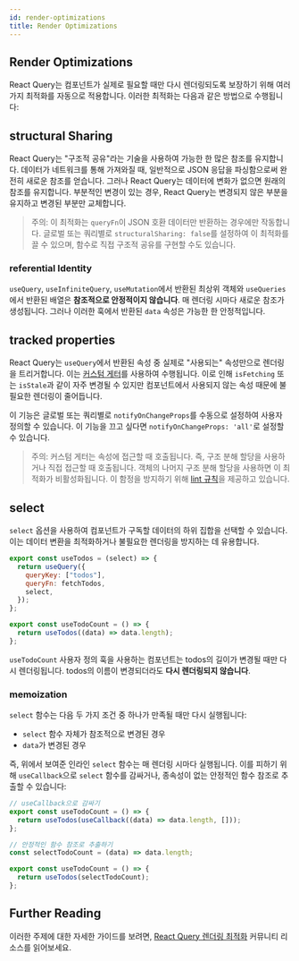 ```yaml
---
id: render-optimizations
title: Render Optimizations
---
```


## Render Optimizations

React Query는 컴포넌트가 실제로 필요할 때만 다시 렌더링되도록 보장하기 위해 여러 가지 최적화를 자동으로 적용합니다. 이러한 최적화는 다음과 같은 방법으로 수행됩니다:

## structural Sharing

React Query는 "구조적 공유"라는 기술을 사용하여 가능한 한 많은 참조를 유지합니다. 데이터가 네트워크를 통해 가져와질 때, 일반적으로 JSON 응답을 파싱함으로써 완전히 새로운 참조를 얻습니다. 그러나 React Query는 데이터에 변화가 없으면 원래의 참조를 유지합니다. 부분적인 변경이 있는 경우, React Query는 변경되지 않은 부분을 유지하고 변경된 부분만 교체합니다.

> 주의: 이 최적화는 `queryFn`이 JSON 호환 데이터만 반환하는 경우에만 작동합니다. 글로벌 또는 쿼리별로 `structuralSharing: false`를 설정하여 이 최적화를 끌 수 있으며, 함수로 직접 구조적 공유를 구현할 수도 있습니다.

### referential Identity

`useQuery`, `useInfiniteQuery`, `useMutation`에서 반환된 최상위 객체와 `useQueries`에서 반환된 배열은 **참조적으로 안정적이지 않습니다**. 매 렌더링 시마다 새로운 참조가 생성됩니다. 그러나 이러한 훅에서 반환된 `data` 속성은 가능한 한 안정적입니다.

## tracked properties

React Query는 `useQuery`에서 반환된 속성 중 실제로 "사용되는" 속성만으로 렌더링을 트리거합니다. 이는 [커스텀 게터](https://developer.mozilla.org/en-US/docs/Web/JavaScript/Reference/Global_Objects/Object/defineProperty#custom_setters_and_getters)를 사용하여 수행됩니다. 이로 인해 `isFetching` 또는 `isStale`과 같이 자주 변경될 수 있지만 컴포넌트에서 사용되지 않는 속성 때문에 불필요한 렌더링이 줄어듭니다.

이 기능은 글로벌 또는 쿼리별로 `notifyOnChangeProps`를 수동으로 설정하여 사용자 정의할 수 있습니다. 이 기능을 끄고 싶다면 `notifyOnChangeProps: 'all'`로 설정할 수 있습니다.

> 주의: 커스텀 게터는 속성에 접근할 때 호출됩니다. 즉, 구조 분해 할당을 사용하거나 직접 접근할 때 호출됩니다. 객체의 나머지 구조 분해 할당을 사용하면 이 최적화가 비활성화됩니다. 이 함정을 방지하기 위해 [lint 규칙](/docs/eslint/no-rest-destructuring)을 제공하고 있습니다.

## select

`select` 옵션을 사용하여 컴포넌트가 구독할 데이터의 하위 집합을 선택할 수 있습니다. 이는 데이터 변환을 최적화하거나 불필요한 렌더링을 방지하는 데 유용합니다.

```js
export const useTodos = (select) => {
  return useQuery({
    queryKey: ["todos"],
    queryFn: fetchTodos,
    select,
  });
};

export const useTodoCount = () => {
  return useTodos((data) => data.length);
};
```

`useTodoCount` 사용자 정의 훅을 사용하는 컴포넌트는 todos의 길이가 변경될 때만 다시 렌더링됩니다. todos의 이름이 변경되더라도 **다시 렌더링되지 않습니다**.

### memoization

`select` 함수는 다음 두 가지 조건 중 하나가 만족될 때만 다시 실행됩니다:

- `select` 함수 자체가 참조적으로 변경된 경우
- `data`가 변경된 경우

즉, 위에서 보여준 인라인 `select` 함수는 매 렌더링 시마다 실행됩니다. 이를 피하기 위해 `useCallback`으로 `select` 함수를 감싸거나, 종속성이 없는 안정적인 함수 참조로 추출할 수 있습니다:

```js
// useCallback으로 감싸기
export const useTodoCount = () => {
  return useTodos(useCallback((data) => data.length, []));
};
```

```js
// 안정적인 함수 참조로 추출하기
const selectTodoCount = (data) => data.length;

export const useTodoCount = () => {
  return useTodos(selectTodoCount);
};
```

## Further Reading

이러한 주제에 대한 자세한 가이드를 보려면, [React Query 렌더링 최적화](/docs/community-resources/tkdodos-blog#3-react-query-render-optimizations) 커뮤니티 리소스를 읽어보세요.
